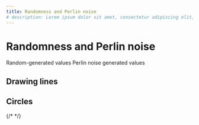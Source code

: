```yaml
---
title: Randomness and Perlin noise
# description: Lorem ipsum dolor sit amet, consectetur adipiscing elit, sed do eiusmod tempor incididunt ut labore et dolore magna aliqua. Ut enim ad minim veniam, quis nostrud exercitation ullamco laboris nisi ut aliquip ex ea commodo consequat.
---
```


# Randomness and Perlin noise

Random-generated values
<SketchEmbed id="001-random/01-random-point" />
Perlin noise generated values
<SketchEmbed id="001-random/02-perlin-noise-point" />

## Drawing lines
<SketchEmbed id="001-random/03-perlin-noise-line" />
<SketchEmbed id="001-random/04-perlin-noise-line-grid" />

## Circles
<SketchEmbed id="001-random/05-perlin-noise-circle" />
<SketchEmbed id="001-random/05-perlin-noise-circle-filled" />
<SketchEmbed id="001-random/06-perlin-noise-circle-overlap" />
<SketchEmbed id="001-random/07-perlin-noise-circle-radius" />
{/* <SketchEmbed id="001-random/08-perlin-noise-circle-blend" /> */}
<SketchEmbed id="001-random/09-perlin-noise-fluid" />
